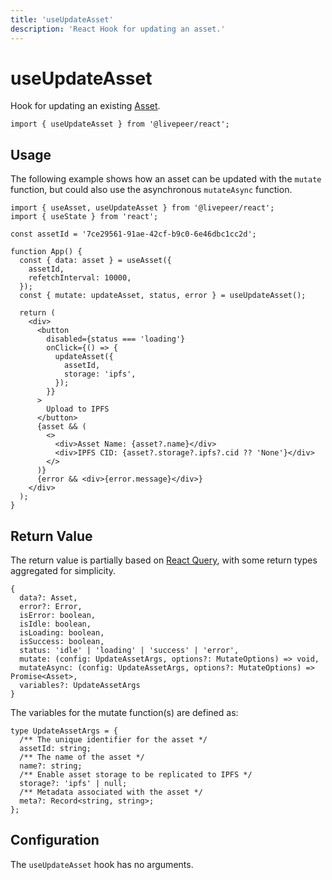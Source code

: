 ```yaml
---
title: 'useUpdateAsset'
description: 'React Hook for updating an asset.'
---
```


# useUpdateAsset

Hook for updating an existing [Asset](https://github.com/livepeer/livepeer.js/blob/main/packages/core/src/types/lpms.ts).

```tsx
import { useUpdateAsset } from '@livepeer/react';
```

## Usage

The following example shows how an asset can be updated with the `mutate` function, but could also use the asynchronous `mutateAsync`
function.

```tsx
import { useAsset, useUpdateAsset } from '@livepeer/react';
import { useState } from 'react';

const assetId = '7ce29561-91ae-42cf-b9c0-6e46dbc1cc2d';

function App() {
  const { data: asset } = useAsset({
    assetId,
    refetchInterval: 10000,
  });
  const { mutate: updateAsset, status, error } = useUpdateAsset();

  return (
    <div>
      <button
        disabled={status === 'loading'}
        onClick={() => {
          updateAsset({
            assetId,
            storage: 'ipfs',
          });
        }}
      >
        Upload to IPFS
      </button>
      {asset && (
        <>
          <div>Asset Name: {asset?.name}</div>
          <div>IPFS CID: {asset?.storage?.ipfs?.cid ?? 'None'}</div>
        </>
      )}
      {error && <div>{error.message}</div>}
    </div>
  );
}
```

## Return Value

The return value is partially based on [React Query](https://tanstack.com/query/v4/docs/reference/useMutation), with some return types
aggregated for simplicity.

```tsx
{
  data?: Asset,
  error?: Error,
  isError: boolean,
  isIdle: boolean,
  isLoading: boolean,
  isSuccess: boolean,
  status: 'idle' | 'loading' | 'success' | 'error',
  mutate: (config: UpdateAssetArgs, options?: MutateOptions) => void,
  mutateAsync: (config: UpdateAssetArgs, options?: MutateOptions) => Promise<Asset>,
  variables?: UpdateAssetArgs
}
```

The variables for the mutate function(s) are defined as:

```tsx
type UpdateAssetArgs = {
  /** The unique identifier for the asset */
  assetId: string;
  /** The name of the asset */
  name?: string;
  /** Enable asset storage to be replicated to IPFS */
  storage?: 'ipfs' | null;
  /** Metadata associated with the asset */
  meta?: Record<string, string>;
};
```

## Configuration

The `useUpdateAsset` hook has no arguments.
